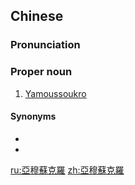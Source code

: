 {{also|亚穆苏克罗}}
==Chinese==
{{zh-forms|s=亚穆苏克罗|gloss=-}}

===Pronunciation===
{{zh-pron
|m=Yàmùsūkèluó
|c=aa3 muk6 sou1 hak1 lo4
|cat=pn
}}

===Proper noun===
{{zh-proper noun}}

# [[Yamoussoukro]] {{gloss|official capital of Côte d'Ivoire}}

====Synonyms====
* {{zh-l|雅穆索戈}}
* {{zh-l|雅穆蘇克雷}}

{{zh-cat|Capital cities}}

[[ru:亞穆蘇克羅]]
[[zh:亞穆蘇克羅]]
